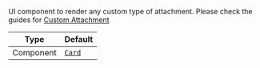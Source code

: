UI component to render any custom type of attachment. Please check the guides for [Custom Attachment](/reactnative/guides/custom-attachment)

| Type | Default |
| - | - |
| Component | [`Card`](/reactnative/ui-components/card) |
